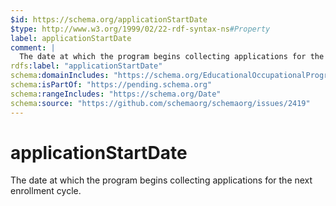 ```yaml
---
$id: https://schema.org/applicationStartDate
$type: http://www.w3.org/1999/02/22-rdf-syntax-ns#Property
label: applicationStartDate
comment: |
  The date at which the program begins collecting applications for the next enrollment cycle.
rdfs:label: "applicationStartDate"
schema:domainIncludes: "https://schema.org/EducationalOccupationalProgram"
schema:isPartOf: "https://pending.schema.org"
schema:rangeIncludes: "https://schema.org/Date"
schema:source: "https://github.com/schemaorg/schemaorg/issues/2419"
---
```


# applicationStartDate

The date at which the program begins collecting applications for the next enrollment cycle.

